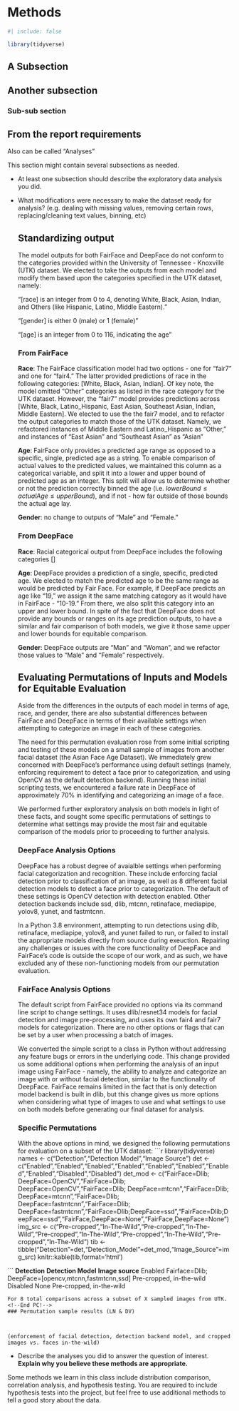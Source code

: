 # Methods

```r
#| include: false

library(tidyverse)
```

<!-- BJ !-->
## A Subsection

## Another subsection

### Sub-sub section

::: callout-note
## From the report requirements

Also can be called "Analyses"

This section might contain several subsections as needed.

-   At least one subsection should describe the exploratory data analysis you did.

-   What modifications were necessary to make the dataset ready for analysis? (e.g. dealing with missing values, removing certain rows, replacing/cleaning text values, binning, etc)

    <!--PC!-->
    ## Standardizing output

    The model outputs for both FairFace and DeepFace do not conform to the categories provided within the University of Tennessee - Knoxville (UTK) dataset.  We elected to take the outputs from each model and modify them based upon the categories specified in the UTK dataset, namely:

    "[race] is an integer from 0 to 4, denoting White, Black, Asian, Indian, and Others (like Hispanic, Latino, Middle Eastern)."

    "[gender] is either 0 (male) or 1 (female)"

    "[age] is an integer from 0 to 116, indicating the age"

    ### From FairFace

    **Race**: The FairFace classification model had two options - one for "fair7" and one for "fair4."  The latter provided predictions of race in the following categories:  [White, Black, Asian, Indian].  Of key note, the model omitted "Other" categories as listed in the race category for the UTK dataset.  However, the "fair7" model provides predictions across [White, Black, Latino_Hispanic, East Asian, Southeast Asian, Indian, Middle Eastern].  We elected to use the the fair7 model, and to refactor the output categories to match those of the UTK dataset. Namely, we refactored instances of Middle Eastern and Latino_Hispanic as "Other," and instances of "East Asian" and "Southeast Asian" as "Asian"

    **Age**: FairFace only provides a predicted age range as opposed to a specific, single, predicted age as a string.  To enable comparison of actual values to the predicted values, we maintained this column as a categorical variable, and split it into a lower and upper bound of predicted age as an integer.  This split will allow us to determine whether or not the prediction correctly binned the age (i.e. $lowerBound \leq actualAge \leq upperBound$), and if not - how far outside of those bounds the actual age lay.

    **Gender**: no change to outputs of "Male" and "Female."

    ### From DeepFace

    **Race**: Racial categorical output from DeepFace includes the following categories []

    **Age**: DeepFace provides a prediction of a single, specific, predicted age.  We elected to match the predicted age to be the same range as would be predicted by Fair Face. For example, if DeepFace predicts an age like "19," we assign it the same matching category as it would have in FairFace - "10-19." From there, we also split this category into an upper and lower bound.  In spite of the fact that DeepFace does not provide any bounds or ranges on its age prediction outputs, to have a similar and fair comparison of both models, we give it those same upper and lower bounds for equitable comparison.

    **Gender**: DeepFace outputs are "Man" and "Woman", and we refactor those values to "Male" and "Female" respectively.

    ## Evaluating Permutations of Inputs and Models for Equitable Evaluation
    
    Aside from the differences in the outputs of each model in terms of age, race, and gender, there are also substantial differences between FairFace and DeepFace in terms of their available settings when attempting to categorize an image in each of these categories.

    The need for this permutation evaluation rose from some initial scripting and testing of these models on a small sample of images from another facial dataset (the Asian Face Age Dataset).  We immediately grew concerned with DeepFace's performance using default settings (namely, enforcing requirement to detect a face prior to categorization, and using OpenCV as the default detection backend).  Running these initial scripting tests, we encountered a failure rate in DeepFace of approximately 70% in identifying and categorizing an image of a face.

    We performed further exploratory analysis on both models in light of these facts, and sought some specific permutations of settings to determine what settings may provide the most fair and equitable comparison of the models prior to proceeding to further analysis.

    ### DeepFace Analysis Options

    DeepFace has a robust degree of avaialble settings when performing facial categorization and recognition.  These include enforcing facial detection prior to classification of an image, as well as 8 different facial detection models to detect a face prior to categorization.  The default of these settings is OpenCV detection with detection enabled.  Other detection backends include ssd, dlib, mtcnn, retinaface, mediapipe, yolov8, yunet, and fastmtcnn.  
        
    In a Python 3.8 environment, attempting to run detections using dlib, retinaface, mediapipe, yolov8, and yunet failed to run, or failed to install the appropriate models directly from source during exeuction.  Repairing any challenges or issues with the core functionality of DeepFace and FairFace's code is outside the scope of our work, and as such, we have excluded any of these non-functioning models from our permutation evaluation.

    ### FairFace Analysis Options

    The default script from FairFace provided no options via its command line script to change settings.  It uses dlib/resnet34 models for facial detection and image pre-processing, and uses its own fair4 and fair7 models for categorization.  There are no other options or flags that can be set by a user when processing a batch of images. 
        
    We converted the simple script to a class in Python without addressing any feature bugs or errors in the underlying code.  This change provided us some additional options when performing the analysis of an input image using FairFace - namely, the ability to analyze and categorize an image with or without facial detection, similar to the functionality of DeepFace.  FairFace remains limited in the fact that is only detection model backend is built in dlib, but this change gives us more options when considering what type of images to use and what settings to use on both models before generating our final dataset for analysis.

    ### Specific Permutations

    With the above options in mind, we designed the following permutations for evaluation on a subset of the UTK dataset:
```r
library(tidyverse)
names <- c("Detection","Detection Model","Image Source")
det <- c("Enabled","Enabled","Enabled","Enabled","Enabled","Enabled","Enabled","Enabled","Disabled","Disabled")
det_mod <- c("FairFace=Dlib; DeepFace=OpenCV","FairFace=Dlib; DeepFace=OpenCV","FairFace=Dlib; DeepFace=mtcnn","FairFace=Dlib; DeepFace=mtcnn","FairFace=Dlib; DeepFace=fastmtcnn","FairFace=Dlib; DeepFace=fastmtcnn","FairFace=Dlib;DeepFace=ssd","FairFace=Dlib;DeepFace=ssd","FairFace,DeepFace=None","FairFace,DeepFace=None")
img_src <- c("Pre-cropped","In-The-Wild","Pre-cropped","In-The-Wild","Pre-cropped","In-The-Wild","Pre-cropped","In-The-Wild","Pre-cropped","In-The-Wild")
tib <- tibble("Detection"=det,"Detection_Model"=det_mod,"Image_Source"=img_src)
knitr::kable(tib,format='html')

```
    **Detection**       **Detection Model**                                         **Image source**
    Enabled         Fairface=Dlib; DeepFace=[opencv,mtcnn,fastmtcnn,ssd]    Pre-cropped, in-the-wild
    Disabled        None                                                    Pre-cropped, in-the-wild

    For 8 total comparisons across a subset of X sampled images from UTK.
    <!--End PC!-->
    ### Permutation sample results (LN & DV)



    (enforcement of facial detection, detection backend model, and cropped images vs. faces in-the-wild)

-   Describe the analyses you did to answer the question of interest. **Explain why you believe these methods are appropriate.**

Some methods we learn in this class include distribution comparison, correlation analysis, and hypothesis testing. You are required to include hypothesis tests into the project, but feel free to use additional methods to tell a good story about the data.
:::
